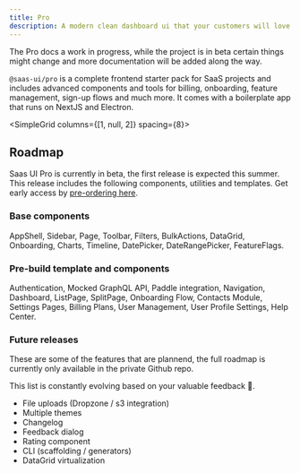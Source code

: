 ```yaml
---
title: Pro
description: A modern clean dashboard ui that your customers will love.
---
```


<Info>
  The Pro docs a work in progress, while the project is in beta certain things
  might change and more documentation will be added along the way.
</Info>

`@saas-ui/pro` is a complete frontend starter pack for SaaS projects and includes advanced components and tools for billing, onboarding, feature management, sign-up flows and much more.
It comes with a boilerplate app that runs on NextJS and Electron.

<SimpleGrid columns={[1, null, 2]} spacing={8}>
  <QuickLink
    href="/docs/pro/installation/overview"
    width="100%"
    mt="8"
    title="Quickstarts"
    description="Get started quickly with Saas UI."
    label="Get started"
  />
  <QuickLink
    href="https://demo.saas-ui.dev"
    width="100%"
    mt="8"
    title="Demo"
    description="Try Saas UI Pro in action."
    label="View demo"
  />
</SimpleGrid>

## Roadmap

Saas UI Pro is currently in beta, the first release is expected this summer.
This release includes the following components, utilities and templates. Get early access by [pre-ordering here](https://appulse.gumroad.com/l/saas-ui-pro-pre-order).

### Base components

AppShell, Sidebar, Page, Toolbar, Filters, BulkActions, DataGrid, Onboarding, Charts, Timeline, DatePicker, DateRangePicker, FeatureFlags.

### Pre-build template and components

Authentication, Mocked GraphQL API, Paddle integration, Navigation, Dashboard, ListPage, SplitPage, Onboarding Flow, Contacts Module, Settings Pages, Billing Plans, User Management, User Profile Settings, Help Center.

### Future releases

These are some of the features that are plannend, the full roadmap is currently only available in the private Github repo.

This list is constantly evolving based on your valuable feedback 🤩.

- File uploads (Dropzone / s3 integration)
- Multiple themes
- Changelog
- Feedback dialog
- Rating component
- CLI (scaffolding / generators)
- DataGrid virtualization
